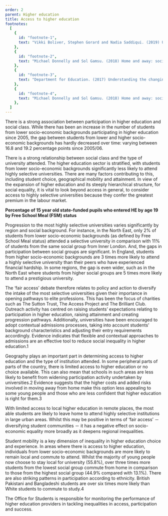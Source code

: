 ```yaml
---
order: 2
parent: Higher education
title: Access to higher education
footnotes:
  [
    {
      id: "footnote-1",
      text: "Vikki Boliver, Stephen Gorard and Nadia Saddiqui. (2019) Using contextual data to widen access to higher education. Perspectives: Policy and Practice in Higher Education.",
    },
    {
      id: "footnote-2",
      text: "Michael Donnelly and Sol Gamsu. (2018) Home and away: social, ethnic and spatial inequalities in student mobility. The Sutton Trust.",
    },
    {
      id: "footnote-3",
      text: "Department for Education. (2017) Understanding the changing gaps in higher education participation in different regions of England.",
    },
    {
      id: "footnote-4",
      text: "Michael Donnelly and Sol Gamsu. (2018) Home and away: social, ethnic and spatial inequalities in student mobility. The Sutton Trust.",
    },
  ]
---
```




<div>

There is a strong association between participation in higher education
and social class. While there has been an increase in the number of students
from lower socio-economic backgrounds participating in higher education since
2005, the gap between students from lower and higher socio-economic backgrounds
has hardly decreased over time: varying between 16.8 and 19.2 percentage points
since 2005/06.

There is a strong relationship between social class and the type of university
attended. The higher education sector is stratified, with students from lower
socio-economic backgrounds significantly less likely to attend highly selective
universities. There are many factors contributing to this, including student
choice, geographical mobility and attainment. In view of the expansion of higher
education and its steeply hierarchical structure, for social equality, it is
vital to look beyond access in general, to consider access to highly selective
universities because they confer the greatest premium in the labour market.

</div>

<ResearchImage imageName="access-to-higher-education-1.jpg" />

<div className="full-span">
  
  **Percentage of 15 year old state-funded pupils who entered HE by age 19 by Free School Meal (FSM) status**

  <AccessToHigherEducationGraphSVG/>
</div>

Progression to the most highly selective universities varies significantly by
region and social background. For instance, in the North East, only 2% of
students from lower socio-economic backgrounds (as defined by Free School Meal
status) attended a selective university in comparison with 11% of students from
the same social group from Inner London. And, the gaps in participation between
social groups are significant. In England, students from higher socio-economic
backgrounds are 3 times more likely to attend a highly selective university than
their peers who have experienced financial hardship. In some regions, the gap is
even wider, such as in the North East where students from higher social groups
are 5 times more likely to attend a prestigious university.

The ‘fair access’ debate therefore relates to policy and action to diversify the
intake of the most selective universities given their importance in opening
pathways to elite professions. This has been the focus of charities such as The
Sutton Trust, The Access Project and The Brilliant Club. Outreach activity has
centred on raising students’ expectations relating to participation in higher
education, raising attainment and creating progression pathways. Additionally,
universities have been encouraged to adopt contextual admissions processes,
taking into account students’ background characteristics and adjusting their
entry requirements accordingly. Evidence indicates that flexible and contextual
approaches to admissions are an effective tool to reduce social inequality in
higher education.<FootnoteLink linkId="footnote-1">1</FootnoteLink>

<ResearchImage imageName="access-to-higher-education-2.jpg" />

<div>

Geography plays an important part in determining access to higher education and
the type of institution attended. In some peripheral parts of parts of the
country, there is limited access to higher education or no choice available.
This can also mean that schools in such areas are less likely to benefit from
widening participation activity undertaken by universities.<FootnoteLink
linkId="footnote-2">2</FootnoteLink> Evidence suggests that the higher costs and
added risks involved in moving away from home make this option less appealing to
some young people and those who are less confident that higher education is
right for them.<FootnoteLink linkId="footnote-3">3</FootnoteLink>

With limited access to local higher education in remote places, the most able
students are likely to leave home to attend highly selective institutions in
large urban areas. Whilst this may be positive in terms of ‘fair access’ －
diversifying student communities － it has a negative effect on socio-economic
equality more broadly as it deepens regional inequalities.

</div>

Student mobility is a key dimension of inequality in higher education choice and
experience. In areas where there is access to higher education, individuals from
lower socio-economic backgrounds are more likely to remain local and commute to
attend. Whilst the majority of young people now choose to stay local for
university (55.8%), over three times more students from the lowest social group
commute from home in comparison to those from the highest social group (44.9%
compared with 13.1%). There are also striking patterns in participation
according to ethnicity. British Pakistani and Bangladeshi students are over six
times more likely than White students to commute to study.<FootnoteLink
linkId="footnote-4">4</FootnoteLink>

The Office for Students is responsible for monitoring the performance of higher
education providers in tackling inequalities in access, participation and
success. 